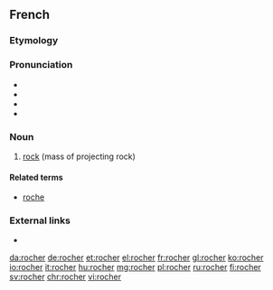 ==French==

===Etymology===
{{etyl|fro|fr}} {{term|rochier|lang=fro}}

===Pronunciation===
* {{IPA|/ʁo.ʃe/|lang=fr}}
* {{audio|Fr-rocher.ogg|Audio (France, Paris)|lang=fr}}
* {{rhymes|e|lang=fr}}
* {{homophones|rochers|lang=fr}}

===Noun===
{{fr-noun|m}}

# [[rock]] (mass of projecting rock)

====Related terms====
* [[roche]]

===External links===
* {{R:TLFi}}

[[da:rocher]]
[[de:rocher]]
[[et:rocher]]
[[el:rocher]]
[[fr:rocher]]
[[gl:rocher]]
[[ko:rocher]]
[[io:rocher]]
[[it:rocher]]
[[hu:rocher]]
[[mg:rocher]]
[[pl:rocher]]
[[ru:rocher]]
[[fi:rocher]]
[[sv:rocher]]
[[chr:rocher]]
[[vi:rocher]]